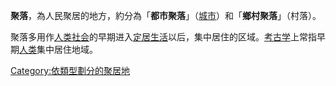 {{多個問題|
{{Expand|time=2013-02-16T08:34:23+00:00 }}
{{沒有來源|time=2011-05-18}}
}}
'''聚落'''，為人民聚居的地方，約分為「'''都市聚落'''」（[[城市|城市]]）和「'''鄉村聚落'''」（村落）。

聚落多用作[[人类|人类]][[社会|社会]]的早期进入[[定居|定居生活]]以后，集中居住的区域。[[考古学|考古学]]上常指早期[[人类|人类]]集中居住地域。


[[Category:依類型劃分的聚居地|Category:依類型劃分的聚居地]]